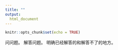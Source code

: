 ```yaml
---
title: ""
output:
  html_document
---
```


```r
knitr::opts_chunk$set(echo = TRUE)
```

问问题。
解答问题。
明确已经解答的和解答不了的地方。
